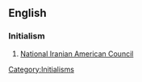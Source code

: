 ==English==

===Initialism===
{{infl|en|initialism}}

# [[w:National Iranian American Council|National Iranian American Council]]

{{anagrams:en/acin}}
[[Category:Initialisms]]